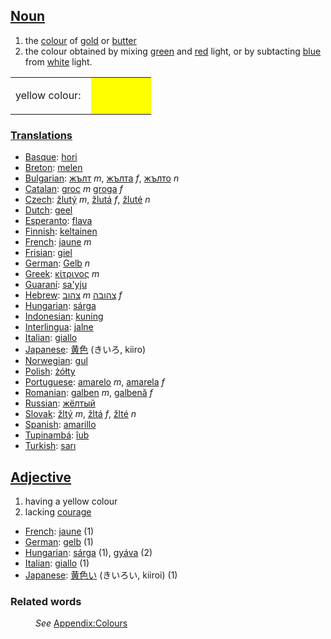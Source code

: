 ==[[Noun]]==
#the [[color|colour]] of [[gold]] or [[butter]]
#the colour obtained by mixing [[green]] and [[red]] light, or by subtacting [[blue]] from [[white]] light.
<table><tr><td height="25">yellow colour: &nbsp;</td>
<td bgcolor="#FFFF00" width="80">&nbsp; </td></tr></table>

===[[Translation]]s===
* [[Basque]]: [[hori]]
* [[Breton]]: [[melen]]
* [[Bulgarian]]: [[жълт]] ''m'', [[жълта]] ''f'', [[жълто]] ''n''
* [[Catalan]]: [[groc]] ''m'' [[groga]] ''f''
* [[Czech]]: [[žlutý]] ''m'', [[žlutá]] ''f'', [[žluté]] ''n''
* [[Dutch]]: [[geel]]
* [[Esperanto]]: [[flava]]
* [[Finnish]]: [[keltainen]]
* [[French]]: [[jaune]] ''m''
* [[Frisian]]: [[giel]]
* [[German]]: [[Gelb]] ''n''
* [[Greek]]: [[κίτρινος]] ''m''
* [[Guaraní]]: [[sa'yju]]
* [[Hebrew]]: [[צהוב]] ''m'' [[צהובה]] ''f''
* [[Hungarian]]: [[sárga]]
* [[Indonesian]]: [[kuning]]
* [[Interlingua]]: [[jalne]]
* [[Italian]]: [[giallo]]
* [[Japanese]]: [[黄色]] (きいろ, kiiro)
* [[Norwegian]]: [[gul]]
* [[Polish]]: [[żółty]]
* [[Portuguese]]: [[amarelo]] ''m'', [[amarela]] ''f''
* [[Romanian]]: [[galben]] ''m'', [[galbenă]] ''f''
* [[Russian]]: [[жёлтый]]
* [[Slovak]]: [[žltý]] ''m'', [[žltá]] ''f'', [[žlté]] ''n''
* [[Spanish]]: [[amarillo]]
* [[Tupinambá]]: [[îub]]
* [[Turkish]]: [[sarı]]

==[[Adjective]]==
#having a yellow colour
#lacking [[courage]]

* [[French]]: [[jaune]] (1)
* [[German]]: [[gelb]] (1)
* [[Hungarian]]: [[sárga]] (1), [[gyáva]] (2)
* [[Italian]]: [[giallo]] (1)
* [[Japanese]]: [[黄色い]] (きいろい, kiiroi) (1)

===Related words===
:''See'' [[Wiktionary_Appendix:Colours|Appendix:Colours]]